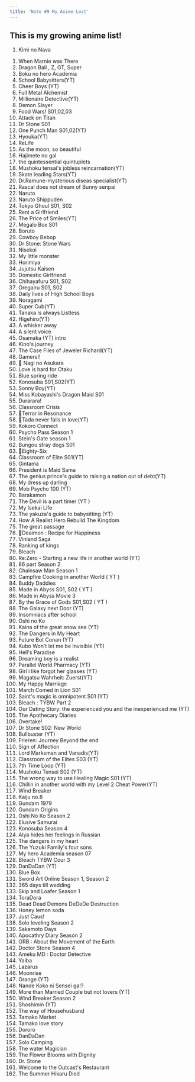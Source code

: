 ```yaml
---
title: 'Note #9 My Anime Lost'
---
```

## This is my growing anime list!

1. Kimi no Nava

1) When Marnie was There
2) Dragon Ball , Z, GT, Super
3) Boku no hero Academia&#x20;
4) School Babysitters(YT)
5) Cheer Boys (YT)
6) Full Metal Alchemist
7) Millionaire Detective(YT)
8) Demon Slayer
9) Food Wars! S01,02,03
10) Attack on Titan&#x20;
11) Dr Stone S01
12) One Punch Man S01,02(YT)
13) Hyouka(YT)
14) ReLife
15) As the moon, so beautiful
16) Hajimete no gal
17) the quintessential quintuplets
18) Mushoku tensai's jobless reincarnation(YT)
19) Skate leading Stars(YT)
20) Dr.Ramune-mysterious diseas specialist(YT)
21) Rascal does not dream of Bunny senpai&#x20;
22) Naruto
23) Naruto Shippuden
24) Tokyo Ghoul S01, S02
25) Rent a Girlfriend
26) The Price of Smiles(YT)
27) Megalo Box S01
28) Boruto
29) Cowboy Bebop
30) Dr Stone: Stone Wars
31) Nisekoi
32) My little monster
33) Horimiya
34) Jujutsu Kaisen
35) Domestic Girlfriend
36) Chihayafuru S01, S02
37) Oregairu S01, S02
38) Daily lives of High School Boys
39) Noragami
40) Super Cub(YT)
41) Tanaka is always Listless
42) Higehiro(YT)
43) A whisker away
44) A silent voice
45) Osamaka (YT) intro
46) Kino's journey
47) The Case Files of Jeweler Richard(YT)
48) Gamers!!&#x20;
49) 🌟 Nagi no Asukara
50) Love is hard for Otaku
51) Blue spring ride
52) Konosuba S01,S02(YT)
53) Sonny Boy(YT)
54) Miss Kobayashi's Dragon Maid S01
55) Durarara!
56) Classroom Crisis
57) 🌟Terror in Resonance
58) 🌟Tada never falls in love(YT)
59) Kokoro Connect
60) Psycho Pass Season 1
61) Stein's Gate season 1
62) Bungou stray dogs S01
63) 🌟Eighty-Six
64) Classroom of Elite S01(YT)
65) Gintama&#x20;
66) President is Maid Sama
67) The genius prince's guide to raising a nation out of debt(YT)
68) My dress up darling
69) Mob Psycho 100 (YT)
70) Barakamon
71) The Devil is a part timer (YT )
72) My Isekai Life
73) The yakuza's guide to babysitting (YT)
74) How A Realist Hero Rebuild The Kingdom
75) The great passage
76) 🌟Deaimon : Recipe for Happiness
77) Vinland Saga
78) Ranking of kings
79) Bleach
80) Re:Zero - Starting a new life in another world (YT)
81) 86 part Season 2
82) Chainsaw Man Season 1
83) Campfire Cooking in another World ( YT )
84) Buddy Daddies
85) Made in Abyss S01, S02 ( YT )
86) Made in Abyss Movie 3
87) By the Grace of Gods S01,S02 ( YT )
88) The Galaxy next Door (YT)
89) Insomniacs after school&#x20;
90) Oshi no Ko
91) Kaina of the great snow sea (YT)
92) The Dangers in My Heart
93) Future Bot Conan (YT)
94) Kubo Won't let me be Invisible (YT)
95) Hell's Paradise
96) Dreaming boy is a realist
97) Parallel World Pharmacy (YT)
98) Girl i like forgot her glasses (YT)
99) Magatsu Wahrheit: Zuerst(YT)
100) My Happy Marriage&#x20;
101) March Comed in Lion S01
102) Saint's magic is omnipotent S01 (YT)
103) Bleach : TYBW Part 2
104) Our Dating Story: the experienced you and the inexperienced me (YT)
105) The Apothecary Diaries
106) Overtake!
107) Dr Stone S02: New World
108) Bullbuster (YT)
109) Frieren: Journey Beyond the end
110) Sign of Affection
111) Lord Marksman and Vanadis(YT)
112) Classroom of the Elites S03 (YT)
113) 7th Time Loop (YT)
114) Mushoku Tensei S02 (YT)
115) The wrong way to use Healing Magic S01 (YT)
116) Chillin in another world with my Level 2 Cheat Power(YT)
117) Wind Breaker
118) Kaiju no.8
119) Gundam 1979
120) Gundam Origins
121) Oshi No Ko Season 2
122) Elusive Samurai
123) Konosuba Season 4
124) Alya hides her feelings in Russian
125) The dangers in my heart
126) The Yuzuki Family's four sons
127) My hero Academia season 07
128) Bleach TYBW Cour 3
129) DanDaDan (YT)
130) Blue Box
131) Sword Art Online Season 1, Season 2
132) 365 days till wedding
133) Skip and Loafer Season 1
134) ToraDora
135) Dead Dead Demons DeDeDe Destruction
136) Honey lemon soda&#x20;
137) Just Caus!
138) Solo leveling Season 2
139) Sakamoto Days
140) Apocathry Diary Season 2
141) ORB : About the Movement of the Earth
142) Doctor Stone Season 4
143) Ameku MD : Doctor Detective
144) Yaiba
145) Lazarus
146) Moonrise
147) Orange (YT)
148) Nande Koko ni Sensei ga!?
149) More than Married Couple but not lovers (YT)
150) Wind Breaker Season 2
151) Shoshimin (YT)
152) The way of Househusband
153) Tamako Market
154) Tamako love story
155) Dororo
156) DanDaDan
157) Solo Camping
158) The water Magician
159) The Flower Blooms with Dignity
160) Dr. Stone
161) Welcome to the Outcast's Restaurant
162) The Summer Hikaru Died
